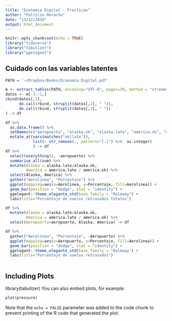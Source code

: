 ```yaml
---
title: "Economia Digital - Practicas"
author: "Patricio Moracho"
date: "13/12/2019"
output: html_document
---
```


```r
knitr::opts_chunk$set(echo = TRUE)
library("tidyverse")
library("tabulizer")
library("ggelegant")
```

## Cuidado con las variables latentes

```r
PATH = '~/Dropbox/Books/Economía Digital.pdf'

m <- extract_tables(PATH, encoding="UTF-8", pages=30, method = "stream")[[1]]
datos <- m[-3:-1,]
cbind(datos[,1],
      do.call(rbind, strsplit(datos[,2], " ")),
      do.call(rbind, strsplit(datos[,3], " "))
) -> df

df %>% 
  as.data.frame() %>% 
  setNames(c("aeropuerto", "alaska.ok", "alaska.late", "america.ok", "america.late"))  %>% 
  mutate_at(vars(matches("ok|late")), 
            list(~ str_remove(., pattern="[.]") %>%  as.integer)
            ) -> df
df %>% 
  select(everything(), -aeropuerto) %>% 
  summarise_all(sum) %>% 
  mutate(Alaska = alaska.late/alaska.ok,
         America = america.late / america.ok) %>%
  select(Alaska, America) %>% 
  gather("Aerolinea", "Porcentaje") %>% 
  ggplot(mapping=aes(x=Aerolinea, y=Porcentaje, fill=Aerolinea)) +
  geom_bar(position = "dodge", stat = "identity") +
  ggelegant::theme_elegante_std(base_family = "Raleway") +
  labs(title="Porcentaje de vuelos retrasados Totales")

df %>% 
  mutate(Alaska = alaska.late/alaska.ok,
         America = america.late / america.ok) %>%
  select(Aeropuerto=aeropuerto, Alaska, America) -> df

df %>% 
  gather("Aerolinea", "Porcentaje", -Aeropuerto) %>% 
  ggplot(mapping=aes(x=Aeropuerto, y=Porcentaje, fill=Aerolinea)) +
  geom_bar(position = "dodge", stat = "identity") +
  ggelegant::theme_elegante_std(base_family = "Raleway") +
  labs(title="Porcentaje de vuelos retrasados")
  
```

## Including Plots

library(tabulizer)
You can also embed plots, for example:

```r
plot(pressure)
```

Note that the `echo = FALSE` parameter was added to the code chunk to prevent printing of the R code that generated the plot.
